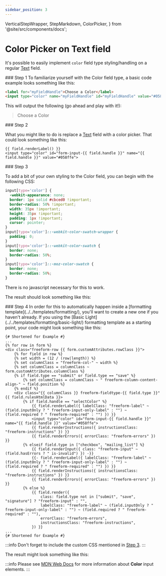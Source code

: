 ```yaml
---
sidebar_position: 3
---
```


  VerticalStepWrapper,
  StepMarkdown,
  ColorPicker,
} from '@site/src/components/docs';


# Color Picker on Text field

It's possible to easily implement `color` field type styling/handling on a regular [Text](../../forms/fields#text) field.

<VerticalStepWrapper>
<StepMarkdown>
### Step 1
To familiarize yourself with the Color field type, a basic code example looks something like this:

```html showLineNumbers
<label for="myFieldHandle">Choose a Color</label>
<input type="color" name="myFieldHandle" id="myFieldHandle" value="#058ffe" />
```

This will output the following (go ahead and play with it!):

<blockquote className="text-sm font-italic rounded-md p-4 mb-7 form-styling">
  <p className="text-blue-500 mb-2">Choose a Color</p>
  <ColorPicker />
</blockquote>

</StepMarkdown>
<StepMarkdown>
### Step 2

What you might like to do is replace a [Text](../../forms/fields#text) field with a color picker. That could look something like this:

```twig showLineNumbers
{{ field.renderLabel() }}
<input type="color" id="form-input-{{ field.handle }}" name="{{ field.handle }}" value="#058ffe">
```

</StepMarkdown>
<StepMarkdown>
### Step 3

To add a bit of your own styling to the Color field, you can begin with the following CSS:

```css showLineNumbers
input[type='color'] {
  -webkit-appearance: none;
  border: 1px solid #cbced0 !important;
  border-radius: 50% !important;
  width: 35px !important;
  height: 35px !important;
  padding: 1px !important;
  cursor: pointer;
}
input[type='color']::-webkit-color-swatch-wrapper {
  padding: 0;
}
input[type='color']::-webkit-color-swatch {
  border: none;
  border-radius: 50%;
}
input[type='color']::-moz-color-swatch {
  border: none;
  border-radius: 50%;
}
```

There is no javascript necessary for this to work.

The result should look something like this:

<Photo scale={40} img={ChooseColorPhoto} alt="Choose Color" />

</StepMarkdown>
<StepMarkdown>
### Step 4
In order for this to automatically happen inside a [formatting template](../../templates/formatting/), you'll want to create a new one if you haven't already. If you using the [Basic Light](../../templates/formatting/basic-light/) formatting template as a starting point, your code might look something like this:

```twig {13-17} showLineNumbers
{# Shortened for Example #}
...
{% for row in form %}
<div class="freeform-row {{ form.customAttributes.rowClass }}">
    {% for field in row %}
    {% set width = (12 / (row|length)) %}
    {% set columnClass = "freeform-col-" ~ width %}
    {% set columnClass = columnClass ~ form.customAttributes.columnClass %}
    {% if field.type == "submit" or field.type == "save" %}
        {% set columnClass = columnClass ~ " freeform-column-content-align-" ~ field.position %}
    {% endif %}
    <div class="{{ columnClass }} freeform-fieldtype-{{ field.type }}"{{ field.rulesHtmlData }}>
        {% if field.handle == "selectColor" %}
            {{ field.renderLabel({ labelClass: "freeform-label" ~ (field.inputOnly ? " freeform-input-only-label" : "") ~ (field.required ? " freeform-required" : "") }) }}
            <input type="color" id="form-input-{{ field.handle }}" name="{{ field.handle }}" value="#058ffe">
            {{ field.renderInstructions({ instructionsClass: "freeform-instructions" }) }}
            {{ field.renderErrors({ errorClass: "freeform-errors" }) }}
        {% elseif field.type in ["checkbox", "mailing_list"] %}
            {{ field.renderInput({ class: "freeform-input" ~ (field.hasErrors ? " is-invalid") }) -}}
            {{- field.renderLabel({ labelClass: "freeform-label" ~ (field.inputOnly ? " freeform-input-only-label" : "") ~ (field.required ? " freeform-required" : "") }) }}
            {{ field.renderInstructions({ instructionsClass: "freeform-instructions" }) }}
            {{ field.renderErrors({ errorClass: "freeform-errors" }) }}
        {% else %}
            {{ field.render({
                class: field.type not in ["submit", "save", "signature"] ? "freeform-input" : "",
                labelClass: "freeform-label" ~ (field.inputOnly ? " freeform-input-only-label" : "") ~ (field.required ? " freeform-required" : ""),
                errorClass: "freeform-errors",
                instructionsClass: "freeform-instructions",
            }) }}
...
{# Shortened for Example #}
```

:::info
Don't forget to include the custom CSS mentioned in [Step 3](#step-3).
:::

The result might look something like this:

<Photo img={ColorPickerPhoto} alt="Choose Color" />

</StepMarkdown>

</VerticalStepWrapper>

:::info
Please see [MDN Web Docs](https://developer.mozilla.org/en-US/docs/Web/HTML/Element/input/color) for more information about **Color** input elements.
:::
